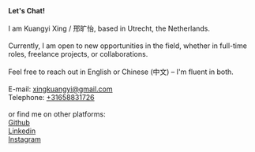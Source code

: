 <div>
  <b>Let's Chat! </b>
  <br />
  <br />
  I am Kuangyi Xing / 邢旷怡, based in Utrecht, the Netherlands. <br />
  <br />
  Currently, I am open to new opportunities in the field, whether in full-time roles,
  freelance projects, or collaborations.
  <br />
  <br />
  Feel free to reach out in English or Chinese (中文) – I'm fluent in both.
  <br />
  <br />
  E-mail: <a href>xingkuangyi@gmail.com</a>
  <br />
  Telephone: <a href>+31658831726</a>
  <br />
  <br />
  or find me on other platforms:
  <br /> <a href="https://github.com/void-kuangyi">Github</a>
  <br />
  <a href="https://www.linkedin.com/in/kuangyi-xing/">Linkedin</a>
  <br />
  <a href="https://www.instagram.com/kuwayii/">Instagram</a>
</div>
